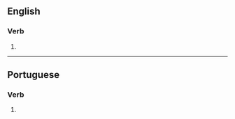 ==English==

===Verb===
{{head|en|verb form}}

# {{en-third-person singular of|globalize}}

----

==Portuguese==

===Verb===
{{head|pt|verb form}}

# {{pt-verb-form-of|globalizar}}